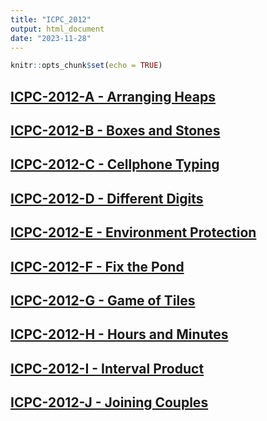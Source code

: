 ```yaml
---
title: "ICPC_2012"
output: html_document
date: "2023-11-28"
---
```


```r
knitr::opts_chunk$set(echo = TRUE)
```

## [ICPC-2012-A - Arranging Heaps](https://matcomgrader.com/problem/9331/arranging-heaps/) 
## [ICPC-2012-B - Boxes and Stones](https://matcomgrader.com/problem/9332/boxes-and-stones/) 
## [ICPC-2012-C - Cellphone Typing](https://matcomgrader.com/problem/9333/cellphone-typing/) 
## [ICPC-2012-D - Different Digits](https://matcomgrader.com/problem/9334/different-digits/) 
## [ICPC-2012-E - Environment Protection](https://matcomgrader.com/problem/9335/environment-protection/) 
## [ICPC-2012-F - Fix the Pond](https://matcomgrader.com/problem/9336/fix-the-pond/) 
## [ICPC-2012-G - Game of Tiles](https://matcomgrader.com/problem/9337/game-of-tiles/) 
## [ICPC-2012-H - Hours and Minutes](https://matcomgrader.com/problem/9338/hours-and-minutes/) 
## [ICPC-2012-I - Interval Product](https://matcomgrader.com/problem/9339/interval-product/) 
## [ICPC-2012-J - Joining Couples](https://matcomgrader.com/problem/9340/joining-couples/)
